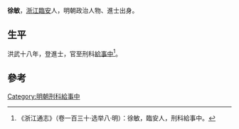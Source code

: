 {{Otheruses|other=名为徐敏的其他人物|徐敏}}

'''徐敏'''，[[浙江|浙江]][[臨安|臨安]]人，明朝政治人物、進士出身。

== 生平 ==
洪武十八年，登進士，官至刑科[[給事中|給事中]]<ref>《浙江通志》（卷一百三十·选举八·明）：徐敏，臨安人，刑科給事中。</ref>。

==參考==
{{reflist}}

{{洪武十八年乙丑科殿試金榜}}

{{Authority control}}

{{DEFAULTSORT:}}
[[Category:明朝刑科給事中|Category:明朝刑科給事中]]


{{明朝人物小作品}}